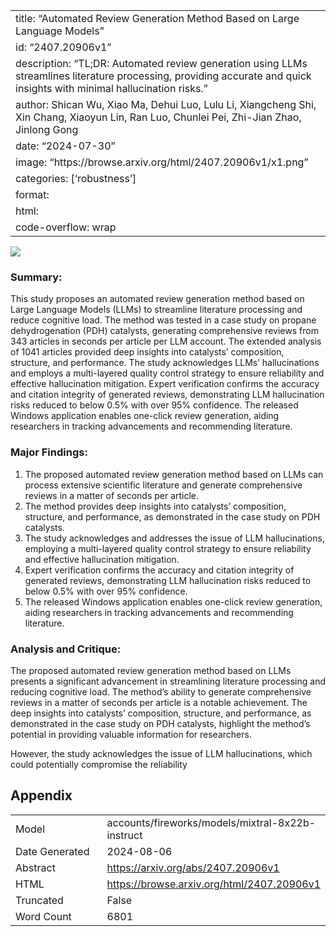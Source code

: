 
---
title: "Automated Review Generation Method Based on Large Language Models"
id: "2407.20906v1"
description: "TL;DR: Automated review generation using LLMs streamlines literature processing, providing accurate and quick insights with minimal hallucination risks."
author: Shican Wu, Xiao Ma, Dehui Luo, Lulu Li, Xiangcheng Shi, Xin Chang, Xiaoyun Lin, Ran Luo, Chunlei Pei, Zhi-Jian Zhao, Jinlong Gong
date: "2024-07-30"
image: "https://browse.arxiv.org/html/2407.20906v1/x1.png"
categories: ['robustness']
format:
  html:
    code-overflow: wrap
---

![](https://browse.arxiv.org/html/2407.20906v1/x1.png)

### Summary:

This study proposes an automated review generation method based on Large Language Models (LLMs) to streamline literature processing and reduce cognitive load. The method was tested in a case study on propane dehydrogenation (PDH) catalysts, generating comprehensive reviews from 343 articles in seconds per article per LLM account. The extended analysis of 1041 articles provided deep insights into catalysts’ composition, structure, and performance. The study acknowledges LLMs’ hallucinations and employs a multi-layered quality control strategy to ensure reliability and effective hallucination mitigation. Expert verification confirms the accuracy and citation integrity of generated reviews, demonstrating LLM hallucination risks reduced to below 0.5% with over 95% confidence. The released Windows application enables one-click review generation, aiding researchers in tracking advancements and recommending literature.

### Major Findings:

1. The proposed automated review generation method based on LLMs can process extensive scientific literature and generate comprehensive reviews in a matter of seconds per article.
2. The method provides deep insights into catalysts’ composition, structure, and performance, as demonstrated in the case study on PDH catalysts.
3. The study acknowledges and addresses the issue of LLM hallucinations, employing a multi-layered quality control strategy to ensure reliability and effective hallucination mitigation.
4. Expert verification confirms the accuracy and citation integrity of generated reviews, demonstrating LLM hallucination risks reduced to below 0.5% with over 95% confidence.
5. The released Windows application enables one-click review generation, aiding researchers in tracking advancements and recommending literature.

### Analysis and Critique:

The proposed automated review generation method based on LLMs presents a significant advancement in streamlining literature processing and reducing cognitive load. The method's ability to generate comprehensive reviews in a matter of seconds per article is a notable achievement. The deep insights into catalysts’ composition, structure, and performance, as demonstrated in the case study on PDH catalysts, highlight the method's potential in providing valuable information for researchers.

However, the study acknowledges the issue of LLM hallucinations, which could potentially compromise the reliability

## Appendix

|          |          |
|----------|----------|
| Model     | accounts/fireworks/models/mixtral-8x22b-instruct       |
| Date Generated     | 2024-08-06       |
| Abstract | [https://arxiv.org/abs/2407.20906v1](https://arxiv.org/abs/2407.20906v1)        |
| HTML     | [https://browse.arxiv.org/html/2407.20906v1](https://browse.arxiv.org/html/2407.20906v1)       |
| Truncated       | False       |
| Word Count       | 6801       |